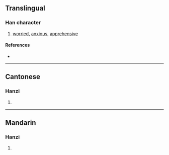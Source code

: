 {{character info/new}}
==Translingual==

===Han character===
{{Han char|rn=61|rad=心|as=12|sn=15|four=91046|canj=PMWJ|ids=⿰忄覃}}

# [[worried]], [[anxious]], [[apprehensive]]

====References====
* {{Han ref|kx=0403.030|dkj=11224|dj=0743.080|hdz=42353.090|uh=619B|ud=24987|bh=E5A1|bd=58785}}

----

==Cantonese==

===Hanzi===
{{yue-hanzi|jyut=[[taam4]]|y=taam4}}

# {{defn|lang=yue|sort=心12}}

----

==Mandarin==

===Hanzi===
{{cmn-hanzi|pin=[[tán]] ([[tan2]])|wg=t'an<sup>2</sup>}}

# {{defn|lang=cmn|sort=心12}}